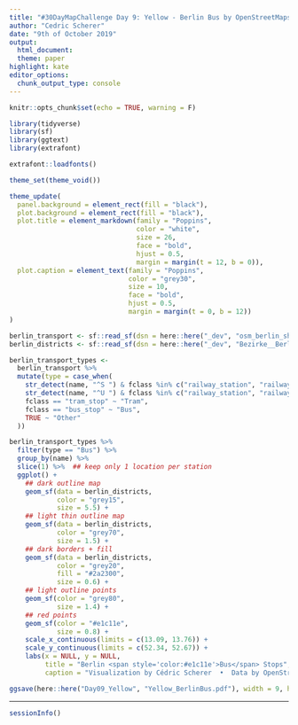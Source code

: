 ```yaml
---
title: "#30DayMapChallenge Day 9: Yellow - Berlin Bus by OpenStreetMaps"
author: "Cedric Scherer"
date: "9th of October 2019"
output:
  html_document:
  theme: paper
highlight: kate
editor_options:
  chunk_output_type: console
---
```

  
```r
knitr::opts_chunk$set(echo = TRUE, warning = F)
```

```r
library(tidyverse)
library(sf)
library(ggtext)
library(extrafont)

extrafont::loadfonts()

theme_set(theme_void())

theme_update(
  panel.background = element_rect(fill = "black"),
  plot.background = element_rect(fill = "black"),
  plot.title = element_markdown(family = "Poppins", 
                                color = "white",
                                size = 26,
                                face = "bold",
                                hjust = 0.5,
                                margin = margin(t = 12, b = 0)),
  plot.caption = element_text(family = "Poppins", 
                              color = "grey30",
                              size = 10,
                              face = "bold",
                              hjust = 0.5,
                              margin = margin(t = 0, b = 12))
)
```

```r
berlin_transport <- sf::read_sf(dsn = here::here("_dev", "osm_berlin_shp", "gis_osm_transport_free_1.shp"), layer = "gis_osm_transport_free_1")
berlin_districts <- sf::read_sf(dsn = here::here("_dev", "Bezirke__Berlin", "Bezirke__Berlin.shp"), layer = "Bezirke__Berlin")

berlin_transport_types <-
  berlin_transport %>% 
  mutate(type = case_when(
    str_detect(name, "^S ") & fclass %in% c("railway_station", "railway_halt") ~ "S-Bahn",
    str_detect(name, "^U ") & fclass %in% c("railway_station", "railway_halt") ~ "U-Bahn",
    fclass == "tram_stop" ~ "Tram",
    fclass == "bus_stop" ~ "Bus",
    TRUE ~ "Other"
  ))
```

```r
berlin_transport_types %>% 
  filter(type == "Bus") %>%
  group_by(name) %>% 
  slice(1) %>%  ## keep only 1 location per station
  ggplot() +
    ## dark outline map
    geom_sf(data = berlin_districts,
            color = "grey15",
            size = 5.5) +
    ## light thin outline map
    geom_sf(data = berlin_districts,
            color = "grey70",
            size = 1.5) +
    ## dark borders + fill
    geom_sf(data = berlin_districts,
            color = "grey20",
            fill = "#2a2300",
            size = 0.6) +
    ## light outline points
    geom_sf(color = "grey80",
            size = 1.4) +
    ## red points
    geom_sf(color = "#e1c11e",
            size = 0.8) +
    scale_x_continuous(limits = c(13.09, 13.76)) +
    scale_y_continuous(limits = c(52.34, 52.67)) +
    labs(x = NULL, y = NULL,
         title = "Berlin <span style='color:#e1c11e'>Bus</span> Stops",
         caption = "Visualization by Cédric Scherer  •  Data by OpenStreetMap & Geoportal Berlin")

ggsave(here::here("Day09_Yellow", "Yellow_BerlinBus.pdf"), width = 9, height = 8.12, device = cairo_pdf)
```

***

```r
sessionInfo()
```

